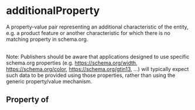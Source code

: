 # additionalProperty

A property-value pair representing an additional characteristic of the entity, e.g. a product feature or another characteristic for which there is no matching property in schema.org.<br/><br/>

Note: Publishers should be aware that applications designed to use specific schema.org properties (e.g. https://schema.org/width, https://schema.org/color, https://schema.org/gtin13, ...) will typically expect such data to be provided using those properties, rather than using the generic property/value mechanism.

## Property of



